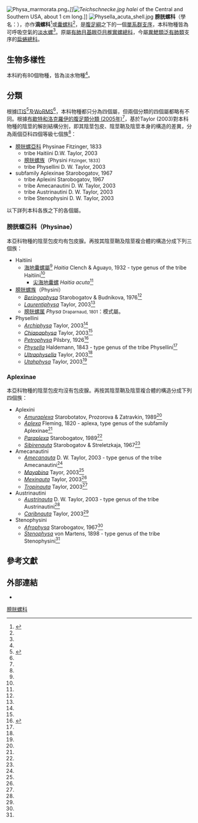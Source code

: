 {{Automatic taxobox
| image = Physa acuta 001.JPG
| image_caption =在地中海捕獲的[[尖膀胱螺|尖膀胱螺]]（''Physella acuta''）活體
| taxon = Physidae
| authority = [[Leopold_Fitzinger|Fitzinger]], 1833<ref>{{cite book |first=Leopold |last=Fitzinger |year=1833 |title=''Beiträge zur Landeskunde Oesterreich's unter der Enns'' |trans_title=貢獻奧地利恩斯以下地理學 |volume=Bd. 3 |page=110 |language=de }}</ref>
| diversity_link = #生物多樣性
| diversity_ref = <ref name="Strong 2008" />
| diversity = 約80種淡水物種
}}
[[File:Physa_marmorata.png|thumb]]''。]][[File:Teichschnecke.jpg|thumb]] halei'' of the Central and Southern USA, about 1 cm long.]]
[[File:Physella_acuta_shell.jpg|thumb]]
'''膀胱螺科'''（學名：{{lang|la|Physidae}}），亦作'''滴螺科'''<ref>{{cite journal |url=http://159.226.74.248:8000/pagelinks/69060.pdf |author=[[潘华璋|潘华璋]] |volume=第22卷 |issue=第2期 |year=1983 |date=1983-03 |journal=[[古生物学报|古生物学报]] (ACTA PALAEONTOLOGICA SINICA) |title=山东侏罗一白垩纪非海相腹足类 |language=zh-hans }}</ref>或[[囊螺科|囊螺科]]<ref name=hkwildlife />，是[[腹足綱|腹足綱]]之下的一個[[單系群|單系群]][[支序|支序]]，本科物種皆為可呼吸空氣的[[淡水螺|淡水螺]]<ref name="Bouchet 2005"/>。原屬[[有肺目|有肺目]][[基眼亞目|基眼亞目]][[椎實螺總科|椎實螺總科]]，今屬[[異鰓類|異鰓類]][[泛有肺類|泛有肺類]]支序的[[扁蜷總科|扁蜷總科]]。

==生物多樣性==
本科約有80個物種，皆為淡水物種<ref name="Strong 2008" />。

==分類==
根據[[ITIS|ITIS]]<ref>{{ITIS |id=76676|taxon=Physidae}}</ref>及[[WoRMS|WoRMS]]<ref name="WoRMS_160452"/>，本科物種都只分為四個屬，但兩個分類的四個屬都略有不同。根據[[布歇特和洛克羅伊的腹足類分類_(2005年)|布歇特和洛克羅伊的腹足類分類 (2005年)]]<ref name="Bouchet 2005"/>，基於Taylor (2003)對本科物種的陰莖的解剖結構分別，即其陰莖包皮、陰莖鞘及陰莖本身的構造的差異，分為兩個亞科四個等級七個族<ref name=Taylor2003 />：
*[[膀胱螺亞科|膀胱螺亞科]] Physinae Fitzinger, 1833
** tribe Haitiini  D.W. Taylor, 2003
**[[膀胱螺族|膀胱螺族]]（Physini <small>Fitzinger, 1833</small>）
** tribe Physellini D. W. Taylor, 2003
*subfamily Aplexinae Starobogatov, 1967
** tribe Aplexini Starobogatov, 1967
** tribe Amecanautini D. W. Taylor, 2003
** tribe Austrinautini D. W. Taylor, 2003
** tribe Stenophysini D. W. Taylor, 2003

以下詳列本科各族之下的各個屬。

===膀胱螺亞科（Physinae）===
本亞科物種的陰莖包皮均有包皮腺。再按其陰莖鞘及陰莖複合體的構造分成下列三個族：
*Haitiini
** [[海地囊螺屬|海地囊螺屬]]<ref name=hkwildlife /> ''Haitia'' Clench & Aguayo, 1932 - type genus of the tribe Haitiini<ref name="Bouchet 2005"/>
*** [[尖海地囊螺|尖海地囊螺]] ''Haitia acuta''<ref name=hkwildlife />
*[[膀胱螺族|膀胱螺族]]（Physini）
** ''[[Beringophysa|Beringophysa]]'' Starobogatov & Budnikova, 1976<ref name=Taylor2003 />
** ''[[Laurentiphysa|Laurentiphysa]]'' Taylor, 2003<ref name=Taylor2003 />
** [[膀胱螺属|膀胱螺属]] ''Physa'' <small>Draparnaud, 1801</small>：模式屬。
*Physellini
** ''[[Archiphysa|Archiphysa]]'' Taylor, 2003<ref name=Taylor2003 />
** ''[[Chiapaphysa|Chiapaphysa]]'' Taylor, 2003<ref name=Taylor2003 />
** ''[[Petrophysa|Petrophysa]]'' Pilsbry, 1926<ref>{{NCBI |id=283757 |title=Petrophysa }}</ref>
** ''[[Physella|Physella]]'' Haldemann, 1843 - type genus of the tribe Physellini<ref name="Bouchet 2005"/>
** ''[[Ultraphysella|Ultraphysella]]'' Taylor, 2003<ref name=Taylor2003 />
** ''[[Utahphysa|Utahphysa]]'' Taylor, 2003<ref name=Taylor2003 />

===Aplexinae===
本亞科物種的陰莖包皮均沒有包皮腺。再按其陰莖鞘及陰莖複合體的構造分成下列四個族：
*Aplexini
** ''[[Amuraplexa|Amuraplexa]]'' Starobotatov, Prozorova & Zatravkin, 1989<ref name=Taylor2003 />
** ''[[Aplexa|Aplexa]]'' Fleming, 1820 - aplexa, type genus of the subfamily Aplexinae<ref name="Bouchet 2005"/>
** ''[[Paraplexa|Paraplexa]]'' Starobogatov, 1989<ref name=Taylor2003 />
** ''[[Sibirenauta|Sibirenauta]]'' Starobogatov & Streletzkaja, 1967<ref name=Taylor2003 />
*Amecanautini
** ''[[Amecanauta|Amecanauta]]'' D. W. Taylor, 2003 - type genus of the tribe Amecanautini<ref name="Bouchet 2005"/>
** ''[[Mayabina|Mayabina]]'' Tayor, 2003<ref name=Taylor2003 />
** ''[[Mexinauta|Mexinauta]]'' Taylor, 2003<ref name=Taylor2003 />
** ''[[Tropinauta|Tropinauta]]'' Taylor, 2003<ref name=Taylor2003 />
*Austrinautini
** ''[[Austrinauta|Austrinauta]]'' D. W. Taylor, 2003 - type genus of the tribe Austrinautini<ref name="Bouchet 2005"/>
** ''[[Caribnauta|Caribnauta]]'' Taylor, 2003<ref name=Taylor2003 />
*Stenophysini
** ''[[Afrophysa|Afrophysa]]'' Starobogatov, 1967<ref name=Taylor2003 />
** ''[[Stenophysa|Stenophysa]]'' von Martens, 1898 - type genus of the tribe Stenophysini<ref name="Bouchet 2005"/>

==參考文獻==
{{reflist |refs=
<ref name="Bouchet 2005">{{Bouchet 2005}}</ref>
<ref name=hkwildlife>{{cite web
 |url=http://www.hkwildlife.net/Forum/viewthread.php?action=printable&tid=85922
 |title=《香港淡水貝類 - 腹足綱》
 |date=2015-02-15
 |accessdate=2015-04-30
 |language=zh-hant
 |work=[http://www.hkwildlife.net/ 香港自然生態論壇]
 |archive-date=2015-07-04
 |archive-url=https://web.archive.org/web/20150704020501/http://www.hkwildlife.net/Forum/viewthread.php?action=printable&tid=85922
 |dead-url=no
 }}</ref>
<ref name="Strong 2008">{{cite journal
 |last1=Strong |first1=E. E.
 |last2=Gargominy |first2=O.
 |last3=Ponder |first3=W. F. |authorlink3=溫斯頓·旁德
 |last4=Bouchet |first4=P. |authorlink4=菲利普·布歇特
 |year=2008
 |title=Global Diversity of Gastropods (Gastropoda; Mollusca) in Freshwater
 |journal=''[[Hydrobiologia|Hydrobiologia]]''
 |volume=595 |pages=149-166 |id={{hdl|10088/7390}}
 |doi=10.1007/s10750-007-9012-6 |language=en }}</ref>
<ref name=Taylor2003>{{cite journal |last=Taylor |first=D. W. |year=2003 |title=Introduction to Physidae (Gastropoda: Hygrophila). Biology, classification, morphology |journal=''[[Revista_de_Biología_Tropical|Revista de Biología Tropical]]'' |url=http://www.ots.ac.cr/rbt/pages/vols/vol51-1.html |volume=51 |issue=Suppl. 1 |pages=1-299 |language=en |access-date=2015-04-30 |archive-date=2015-09-24 |archive-url=https://web.archive.org/web/20150924062707/http://www.ots.ac.cr/rbt/pages/vols/vol51-1.html |dead-url=no }}</ref>
<ref name="WoRMS_160452">{{cite WoRMS
 |id=160452 |authorlink=WoRMS
 |last1=Claus |first1=Simon
 |last2=Gofas |first2=Serge
 |last3=Bouchet |first3=Philippe |authorlink3=菲利普·布歇特 
 |title=Physidae Fitzinger, 1833
 |accessdate=2015-04-30 |date=2014-10-27 }}</ref>
}}

==外部連結==
{{commonscat|Physidae}}
* {{Wikispecies-inline|Physidae}}
{{Taxonbar}}
[[Category:膀胱螺科|]]